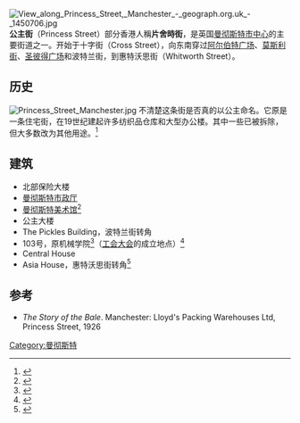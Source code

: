 {{coord|53.477|-2.239|display=title|region:GB_scale:10000}}
[[File:View_along_Princess_Street,_Manchester_-_geograph.org.uk_-_1450706.jpg|thumb]]
'''公主街'''（Princess Street）部分香港人稱'''片舍時街'''，是英国[[曼彻斯特市中心|曼彻斯特市中心]]的主要街道之一。开始于十字街（Cross Street），向东南穿过[[阿尔伯特广场|阿尔伯特广场]]、[[莫斯利街|莫斯利街]]、[[圣彼得广场_(曼彻斯特)|圣彼得广场]]和波特兰街，到惠特沃思街（Whitworth Street）。

==历史==
[[File:Princess_Street_Manchester.jpg|thumb]]
不清楚这条街是否真的以公主命名。它原是一条住宅街，在19世纪建起许多纺织品仓库和大型办公楼。其中一些已被拆除，但大多数改为其他用途。<ref>{{cite book|last=Atkins|first=Philip|title=Guide Across Manchester|publisher=Civic Trust for the North West|location=Manchester|date=1976|isbn=0-901347-29-9}}</ref>

==建筑==
* 北部保险大楼
* [[曼彻斯特市政厅|曼彻斯特市政厅]]
* [[曼彻斯特美术馆|曼彻斯特美术馆]]<ref>{{cite web |title=The Athenaeum, Manchester |url=http://www.imagesofengland.org.uk/details/default.aspx?id=456834 |publisher=Images of England |accessdate=2008-05-29 |archive-url=https://web.archive.org/web/20121010061927/http://www.imagesofengland.org.uk/details/default.aspx?id=456834 |archive-date=2012-10-10 |dead-url=yes }}</ref>
* 公主大楼
* The Pickles Building，波特兰街转角
* 103号，原机械学院<ref>{{cite web |title=103 Princess Street, Manchester |url=http://www.imagesofengland.org.uk/details/default.aspx?id=456840 |publisher=Images of England |accessdate=2008-05-29 |archive-url=https://web.archive.org/web/20121010061443/http://www.imagesofengland.org.uk/details/default.aspx?id=456840 |archive-date=2012-10-10 |dead-url=yes }}</ref>（[[工会大会|工会大会]]的成立地点）<ref>{{cite book | title= The Stones of Manchester | author= Stewart, Cecil | year= 1956 | publisher= Edward Arnold | location= London}}</ref> 
* Central House
* Asia House，惠特沃思街转角<ref>{{cite web |title=Asia House, Manchester |url=http://www.imagesofengland.org.uk/details/default.aspx?id=456835 |publisher=Images of England |accessdate=2008-05-29 |archive-url=https://web.archive.org/web/20121010061901/http://www.imagesofengland.org.uk/details/default.aspx?id=456835 |archive-date=2012-10-10 |dead-url=yes }}</ref>
==参考==
{{reflist}}
*''The Story of the Bale''. Manchester: Lloyd's Packing Warehouses Ltd, Princess Street, 1926
[[Category:曼彻斯特|Category:曼彻斯特]]